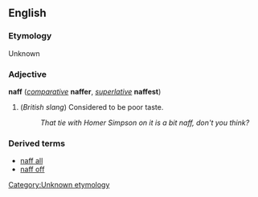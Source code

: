 ==English==
===Etymology===
Unknown<!--OED has not accepted the commented-out version here -->[[Category:Unknown etymology]]
<!--Needs to be verified:
It is derived from the [[polaris]] word ''naph'', and no doubt was popularised and hence changed its spelling due to be used on the BBC radio programme <i>Round the Horne</i> by Julian and Sandy in the 1960s.
-->

===Adjective===
'''naff''' (''[[comparative]]'' '''naffer''', ''[[superlative]]'' '''naffest''')

#(''British slang'') Considered to be poor taste.
#:''That tie with Homer Simpson on it is a bit naff, don't you think?''

===Derived terms===
*[[naff all]]
*[[naff off]]